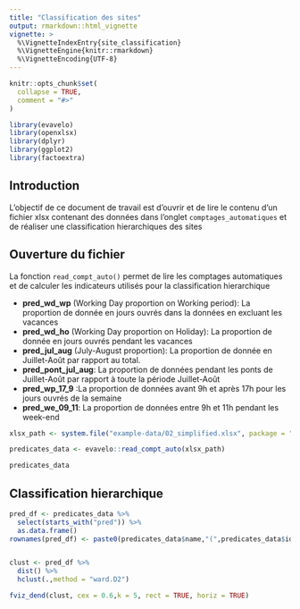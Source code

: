 ```yaml
---
title: "Classification des sites"
output: rmarkdown::html_vignette
vignette: >
  %\VignetteIndexEntry{site_classification}
  %\VignetteEngine{knitr::rmarkdown}
  %\VignetteEncoding{UTF-8}
---
```


```r
knitr::opts_chunk$set(
  collapse = TRUE,
  comment = "#>"
)
```

```r
library(evavelo)
library(openxlsx)
library(dplyr)
library(ggplot2)
library(factoextra)
```

## Introduction

L'objectif de ce document de travail est d'ouvrir et de lire le contenu d'un fichier xlsx contenant des données dans l'onglet `comptages_automatiques` et de réaliser une classification hierarchiques des sites

## Ouverture du fichier

La fonction `read_compt_auto()` permet de lire les comptages automatiques et de calculer les indicateurs utilisés pour la classification hierarchique

-   **pred_wd_wp** (Working Day proportion on Working period): La proportion de donnée en jours ouvrés dans la données en excluant les vacances
-   **pred_wd_ho** (Working Day proportion on Holiday): La proportion de donnée en jours ouvrés pendant les vacances
-   **pred_jul_aug** (July-August proportion): La proportion de donnée en Juillet-Août par rapport au total.
-   **pred_pont_jul_aug**: La proportion de données pendant les ponts de Juillet-Août par rapport à toute la période Juillet-Août
-   **pred_wp_17_9** :La proportion de données avant 9h et après 17h pour les jours ouvrés de la semaine
-   **pred_we_09_11**: La proportion de données entre 9h et 11h pendant les week-end

```r
xlsx_path <- system.file("example-data/02_simplified.xlsx", package = "evavelo")

predicates_data <- evavelo::read_compt_auto(xlsx_path)

predicates_data

```

## Classification hierarchique

```r
pred_df <- predicates_data %>% 
  select(starts_with("pred")) %>% 
  as.data.frame() 
rownames(pred_df) <- paste0(predicates_data$name,"(",predicates_data$id_site, ")")


clust <- pred_df %>% 
  dist() %>% 
  hclust(.,method = "ward.D2") 

fviz_dend(clust, cex = 0.6,k = 5, rect = TRUE, horiz = TRUE)

```

